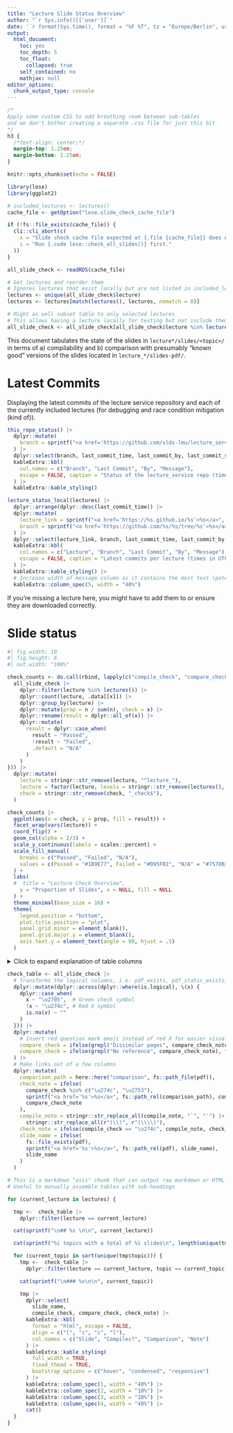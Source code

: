 ```yaml
---
title: "Lecture Slide Status Overview"
author: "`r Sys.info()[['user']]`"
date: '`r format(Sys.time(), format = "%F %T", tz = "Europe/Berlin", usetz = TRUE)`'
output:
  html_document:
    toc: yes
    toc_depth: 5
    toc_float:
      collapsed: true
    self_contained: no
    mathjax: null
editor_options:
  chunk_output_type: console
---
```


```css
/*
Apply some custom CSS to add breathing room between sub-tables
and we don't bother creating a separate .css file for just this bit
*/
h3 {
  /*text-align: center;*/
  margin-top: 1.25em;
  margin-bottom: 1.25em;
}
```

```r
knitr::opts_chunk$set(echo = FALSE)

library(lese)
library(ggplot2)

# included_lectures <- lectures()
cache_file <- getOption("lese.slide_check_cache_file")

if (!fs::file_exists(cache_file)) {
  cli::cli_abort(c(
    x = "Slide check cache file expected at {.file {cache_file}} does not exist!",
    i = "Run {.code lese::check_all_slides()} first."
  ))
}

all_slide_check <- readRDS(cache_file)

# Get lectures and reorder them
# Ignores lectures that exist locally but are not listed in included_lectures
lectures <- unique(all_slide_check$lecture)
lectures <- lectures[match(lectures(), lectures, nomatch = 0)]

# Might as well subset table to only selected lectures
# This allows having a lecture locally for testing but not include them here yet.
all_slide_check <- all_slide_check[all_slide_check$lecture %in% lectures(), ]
```

This document tabulates the state of the slides in `lecture*/slides/<topic>/` in terms of a) compilability and b) comparison with presumably "known good" versions of the slides located in `lecture_*/slides-pdf/`.

# Latest Commits

Displaying the latest commits of the lecture service repository and each of the currently included lectures (for debugging and race condition mitigation (kind of)).

```r
this_repo_status() |>
  dplyr::mutate(
    branch = sprintf("<a href='https://github.com/slds-lmu/lecture_service/tree/%s'>%s</a>", branch, branch)
  ) |>
  dplyr::select(branch, last_commit_time, last_commit_by, last_commit_summary) |>
  kableExtra::kbl(
    col.names = c("Branch", "Last Commit", "By", "Message"),
    escape = FALSE, caption = "Status of the lecture_service repo (time in UTC)"
  ) |>
  kableExtra::kable_styling()
```


```r
lecture_status_local(lectures) |>
  dplyr::arrange(dplyr::desc(last_commit_time)) |>
  dplyr::mutate(
    lecture_link = sprintf("<a href='https://%s.github.io/%s'>%s</a>", org, lecture, lecture),
    branch = sprintf("<a href='https://github.com/%s/%s/tree/%s'>%s</a>", org, lecture, branch, branch)
  ) |>
  dplyr::select(lecture_link, branch, last_commit_time, last_commit_by, last_commit_summary) |>
  kableExtra::kbl(
    col.names = c("Lecture", "Branch", "Last Commit", "By", "Message"),
    escape = FALSE, caption = "Latest commits per lecture (times in UTC)"
  ) |>
  kableExtra::kable_styling() |>
  # Increase width of message column as it contains the most text (potentially)
  kableExtra::column_spec(5, width = "40%")
```

If you're missing a lecture here, you might have to add them to or ensure they are downloaded correctly.

# Slide status

```r
#| fig.width: 10
#| fig.height: 6
#| out.width: "100%"

check_counts <- do.call(rbind, lapply(c("compile_check", "compare_check"), \(x) {
  all_slide_check |>
    dplyr::filter(lecture %in% lectures()) |>
    dplyr::count(lecture, .data[[x]]) |>
    dplyr::group_by(lecture) |>
    dplyr::mutate(prop = n / sum(n), check = x) |>
    dplyr::rename(result = dplyr::all_of(x)) |>
    dplyr::mutate(
      result = dplyr::case_when(
        result ~ "Passed",
        !result ~ "Failed",
        .default = "N/A"
      )
    )
})) |>
  dplyr::mutate(
    lecture = stringr::str_remove(lecture, "^lecture_"),
    lecture = factor(lecture, levels = stringr::str_remove(lectures(), "^lecture_")),
    check = stringr::str_remove(check, "_check$"),
  )

check_counts |>
  ggplot(aes(x = check, y = prop, fill = result)) +
  facet_wrap(vars(lecture)) +
  coord_flip() +
  geom_col(alpha = 2/3) +
  scale_y_continuous(labels = scales::percent) +
  scale_fill_manual(
    breaks = c("Passed", "Failed", "N/A"),
    values = c(Passed = "#1B9E77", Failed = "#D95F02", "N/A" = "#7570B3")
  ) +
  labs(
  #  title = "Lecture Check Overview",
    y = "Proportion of Slides", x = NULL, fill = NULL
  ) +
  theme_minimal(base_size = 16) +
  theme(
    legend.position = "bottom",
    plot.title.position = "plot",
    panel.grid.minor = element_blank(),
    panel.grid.major.y = element_blank(),
    axis.text.y = element_text(angle = 90, hjust = .5)
  )
```


<details>
<summary>Click to expand explanation of table columns</summary>

```
lecture_advml/slides/gaussian-processes/slides-gp-bayes-lm.tex
\___________/        \________________/ \________________/
   lecture                 topic            <slide-name>

lecture_advml/slides-pdf/slides-gp-bayes-lm.pdf
                        \___________________/
                       pdf_static / "Reference PDF"
```

Tables are organized by lecture (first level) and lecture topics corresponding to folders in `slides/<topic>` (second level), with a table per topic.
Topics ignore certain folders like `attic` and `all`.

- **Slide**: The `<slide-name>` with a link to the compiled .tex file (if it compiles).
- **Compiles?**: Whether the .tex file compiles without error using `latexmk -pdf`.
  This can depend on the availability of specific LaTeX dependencies, but assuming they are not the issue, this usually indicates syntax issues or things like `\includegraphics` calls using relative paths that work on Overleaf but not locally.
- **Comparison**: Checking the compiled `<slide-name>.tex` against `slides-pdf/<slide-name>.pdf` using `diff-pdf-visually`:
  - &#x274c;: The check failed surely, either due to differing page counts or because there is no reference PDF.
  - &#x2753;: The check indicates differences on at least one slide, but they may be minor and need manual checking.
  - &#x2705;: The check seems to be fine, the PDF files match.
- **Note**: A comment on the previous column listing the specific reason for a failing check.
  Also enumerates the slide pages where differences are found, and links to a PDF containing a diff of the two files generated with `diff-pdf` (at a lower resolution than the originals).

</details>

```r
check_table <- all_slide_check |>
  # Transforms the logical columns, i.e. pdf_exists, pdf_static_exists, compile_check, ...
  dplyr::mutate(dplyr::across(dplyr::where(is.logical), \(x) {
    dplyr::case_when(
      x ~ "\u2705",  # Green check symbol
      !x ~ "\u274c", # Red X symbol
      is.na(x) ~ ""
    )
  })) |>
  dplyr::mutate(
    # Insert red question mark emoji instead of red X for easier visual parsing maybe
    compare_check = ifelse(grepl("Dissimilar pages", compare_check_note), "\u2753", compare_check),
    compare_check = ifelse(grepl("No reference", compare_check_note), "", compare_check)
  ) |>
  # Make links out of a few columns
  dplyr::mutate(
    comparison_path = here::here("comparison", fs::path_file(pdf)),
    check_note = ifelse(
      compare_check %in% c("\u274c", "\u2753"),
      sprintf("<a href='%s'>%s</a>", fs::path_rel(comparison_path), compare_check_note),
      compare_check_note
    ),
    compile_note = stringr::str_replace_all(compile_note, "`", "'") |>
      stringr::str_replace_all(r"(\\)", r"(\\\\)"),
    check_note = ifelse(compile_check == "\u274c", compile_note, check_note),
    slide_name = ifelse(
      fs::file_exists(pdf),
      sprintf("<a href='%s'>%s</a>", fs::path_rel(pdf), slide_name),
      slide_name
    )
  )
```


```r
# This is a markdown "asis" chunk that can output raw markdown or HTML and is treated as such by knitr
# Useful to manually assemble tables with sub-headings

for (current_lecture in lectures) {

  tmp <-  check_table |>
    dplyr::filter(lecture == current_lecture)

  cat(sprintf("\n## %s \n\n", current_lecture))

  cat(sprintf("%i topics with a total of %i slides\n", length(unique(tmp$topic)), nrow(tmp)))

  for (current_topic in sort(unique(tmp$topic))) {
    tmp <-  check_table |>
      dplyr::filter(lecture == current_lecture, topic == current_topic)

    cat(sprintf("\n### %s\n\n", current_topic))

    tmp |>
      dplyr::select(
        slide_name,
        compile_check, compare_check, check_note) |>
      kableExtra::kbl(
        format = "html", escape = FALSE,
        align = c("l", "c", "c", "l"),
        col.names = c("Slide", "Compiles?", "Comparison", "Note")
      ) |>
      kableExtra::kable_styling(
        full_width = TRUE,
        fixed_thead = TRUE,
        bootstrap_options = c("hover", "condensed", "responsive")
      ) |>
      kableExtra::column_spec(1, width = "40%") |>
      kableExtra::column_spec(2, width = "10%") |>
      kableExtra::column_spec(3, width = "10%") |>
      kableExtra::column_spec(4, width = "40%") |>
      cat()
  }
}
```


